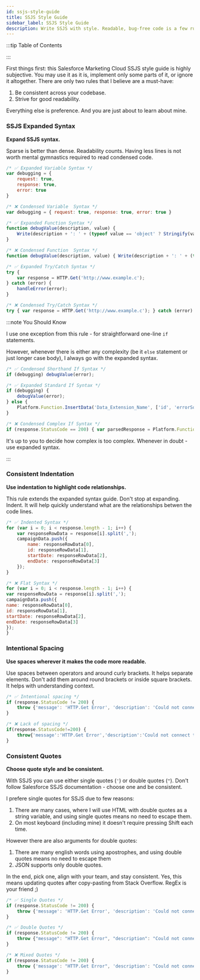 ```yaml
---
id: ssjs-style-guide
title: SSJS Style Guide
sidebar_label: SSJS Style Guide
description: Write SSJS with style. Readable, bug-free code is a few rules away.
---
```



<LeadText content='WIP' />

:::tip Table of Contents

<TOCInline toc={toc} />

:::

First things first: this Salesforce Marketing Cloud SSJS style guide is highly subjective. You may use it as it is, implement only some parts of it, or ignore it altogether. There are only two rules that I believe are a must-have:

1. Be consistent across your codebase.
2. Strive for good readability.

Everything else is preference. And you are just about to learn about mine.

### SSJS Expanded Syntax

__Expand SSJS syntax.__

Sparse is better than dense. Readability counts. Having less lines is not worth mental gymnastics required to read condensed code.

```js
/* ✅ Expanded Variable Syntax */
var debugging = {
    request: true,
    response: true,
    error: true
}

/* ❌ Condensed Variable  Syntax */
var debugging = { request: true, response: true, error: true }

/* ✅ Expanded Function Syntax */
function debugValue(description, value) {
    Write(description + ': ' + (typeof value == 'object' ? Stringify(value) : value) + '<br><br>');
}

/* ❌ Condensed Function  Syntax */
function debugValue(description, value) { Write(description + ': ' + (typeof value == 'object' ? Stringify(value) : value) + '<br><br>'); }

/* ✅ Expanded Try/Catch Syntax */
try {
    var response = HTTP.Get('http://www.example.c');
} catch (error) {
    handleError(error);
}

/* ❌ Condensed Try/Catch Syntax */
try { var response = HTTP.Get('http://www.example.c'); } catch (error) { handleError(error); }
```

:::note You Should Know

I use one exception from this rule - for straightforward one-line `if` statements.

However, whenever there is either any complexity (be it `else` statement or just longer case body), I always go with the expanded syntax.

```js
/* ✅ Condensed Shorthand If Syntax */
if (debugging) debugValue(error);

/* ✅ Expanded Standard If Syntax */
if (debugging) {
    debugValue(error);
} else {
    Platform.Function.InsertData('Data_Extension_Name', ['id', 'errorSource', 'errorMessage', 'errorDescription'], [GUID(), 'Name of the place where the script runs', Stringify(error.message), Stringify(error.description)]);
}

/* ❌ Condensed Complex If Syntax */
if (response.StatusCode == 200) { var parsedResponse = Platform.Function.ParseJSON(String(response.Response)); if (!parsedResponse.success) throw 'Wrong reCAPTCHA'; }
```

It's up to you to decide how complex is too complex. Whenever in doubt - use expanded syntax.

:::

### Consistent Indentation

__Use indentation to highlight code relationships.__

This rule extends the expanded syntax guide. Don't stop at expanding. Indent. It will help quickly understand what are the relationships betwen the code lines.

```js
/* ✅ Indented Syntax */
for (var i = 0; i < response.length - 1; i++) {
    var responseRowData = response[i].split(',');
    campaignData.push({
        name: responseRowData[0],
        id: responseRowData[1],
        startDate: responseRowData[2],
        endDate: responseRowData[3]
    });
}

/* ❌ Flat Syntax */
for (var i = 0; i < response.length - 1; i++) {
var responseRowData = response[i].split(',');
campaignData.push({
name: responseRowData[0],
id: responseRowData[1],
startDate: responseRowData[2],
endDate: responseRowData[3]
});
}
```

### Intentional Spacing

__Use spaces wherever it makes the code more readable.__

Use spaces between operators and around curly brackets. It helps separate elements.
Don't add them around round brackets or inside square brackets. It helps with understanding context.

```js
/* ✅ Intentional spacing */
if (response.StatusCode != 200) {
    throw {'message': 'HTTP.Get Error', 'description': 'Could not connect to example.com'}
}

/* ❌ Lack of spacing */
if(response.StatusCode!=200) {
    throw{'message':'HTTP.Get Error','description':'Could not connect to example.com'}
}
```

### Consistent Quotes

__Choose quote style and be consistent.__

With SSJS you can use either single quotes (`'`) or double quotes (`"`). Don't follow Salesforce SSJS documentation - choose one and be consistent.

I prefere single quotes for SSJS due to few reasons:

1. There are many cases, where I will use HTML with double quotes as a string variable, and using single quotes means no need to escape them.
2. On most keyboard (including mine) it doesn't require pressing Shift each time.

However there are also arguments for double quotes:

1. There are many english words using apostrophes, and using double quotes means no need to escape them
2. JSON supports only double quotes.

In the end, pick one, align with your team, and stay consistent. Yes, this means updating quotes after copy-pasting from Stack Overflow. RegEx is your friend ;)

```js
/* ✅ Single Quotes */
if (response.StatusCode != 200) {
    throw {'message': 'HTTP.Get Error', 'description': 'Could not connect to example.com'}
}

/* ✅ Double Quotes */
if (response.StatusCode != 200) {
    throw {"message": "HTTP.Get Error", "description": "Could not connect to example.com"}
}

/* ❌ Mixed Quotes */
if (response.StatusCode != 200) {
    throw {'message': "HTTP.Get Error", 'description': "Could not connect to example.com"}
}
```